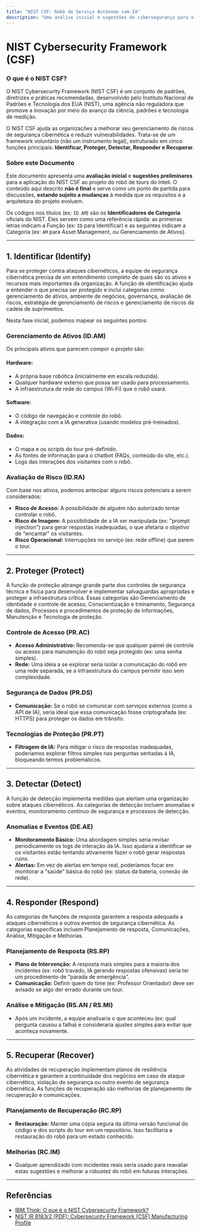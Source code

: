```yaml
---
title: "NIST CSF: Robô de Serviço Autônomo com IA"
description: "Uma análise inicial e sugestões de cibersegurança para o projeto do robô de tours do Inteli."
---
```


# NIST Cybersecurity Framework (CSF)

### O que é o NIST CSF?

O NIST Cybersecurity Framework (NIST CSF) é um conjunto de padrões, diretrizes e práticas recomendadas, desenvolvido pelo Instituto Nacional de Padrões e Tecnologia dos EUA (NIST), uma agência não reguladora que promove a inovação por meio do avanço da ciência, padrões e tecnologia de medição.

O NIST CSF ajuda as organizações a melhorar seu gerenciamento de riscos de segurança cibernética e reduzir vulnerabilidades. Trata-se de um framework voluntário (não um instrumento legal), estruturado em cinco funções principais: **Identificar, Proteger, Detectar, Responder e Recuperar**.

### Sobre este Documento

Este documento apresenta uma **avaliação inicial** e **sugestões preliminares** para a aplicação do NIST CSF ao projeto do robô de tours do Inteli. O conteúdo aqui descrito **não é final** e serve como um ponto de partida para discussões, **estando sujeito a mudanças** à medida que os requisitos e a arquitetura do projeto evoluem.

Os códigos nos títulos (ex: `ID.AM`) são os **Identificadores de Categoria** oficiais do NIST. Eles servem como uma referência rápida: as primeiras letras indicam a Função (ex: `ID` para Identificar) e as seguintes indicam a Categoria (ex: `AM` para Asset Management, ou Gerenciamento de Ativos).

---

## 1. Identificar (Identify)

Para se proteger contra ataques cibernéticos, a equipe de segurança cibernética precisa de um entendimento completo de quais são os ativos e recursos mais importantes da organização. A função de identificação ajuda a entender o que precisa ser protegido e inclui categorias como gerenciamento de ativos, ambiente de negócios, governança, avaliação de riscos, estratégia de gerenciamento de riscos e gerenciamento de riscos da cadeia de suprimentos.

Nesta fase inicial, podemos mapear os seguintes pontos:

### Gerenciamento de Ativos (ID.AM)

Os principais ativos que parecem compor o projeto são:

#### **Hardware:**

- A própria base robótica (inicialmente em escala reduzida).
- Qualquer hardware externo que possa ser usado para processamento.
- A infraestrutura de rede do campus (Wi-Fi) que o robô usará.

#### **Software:**

- O código de navegação e controle do robô.
- A integração com a IA generativa (usando modelos pré-treinados).

#### **Dados:**

- O mapa e os scripts do tour pré-definido.
- As fontes de informação para o chatbot (FAQs, conteúdo do site, etc.).
- Logs das interações dos visitantes com o robô.

### Avaliação de Risco (ID.RA)

Com base nos ativos, podemos antecipar alguns riscos potenciais a serem considerados:

- **Risco de Acesso:** A possibilidade de alguém não autorizado tentar controlar o robô.
- **Risco de Imagem:** A possibilidade de a IA ser manipulada (ex: "prompt injection") para gerar respostas inadequadas, o que afetaria o objetivo de "encantar" os visitantes.
- **Risco Operacional:** Interrupções no serviço (ex: rede offline) que parem o tour.

---

## 2. Proteger (Protect)

A função de proteção abrange grande parte dos controles de segurança técnica e física para desenvolver e implementar salvaguardas apropriadas e proteger a infraestrutura crítica. Essas categorias são Gerenciamento de identidade e controle de acesso, Conscientização e treinamento, Segurança de dados, Processos e procedimentos de proteção de informações, Manutenção e Tecnologia de proteção.

### Controle de Acesso (PR.AC)

- **Acesso Administrativo:** Recomenda-se que qualquer painel de controle ou acesso para manutenção do robô seja protegido (ex: uma senha simples).
- **Rede:** Uma ideia a se explorar seria isolar a comunicação do robô em uma rede separada, se a infraestrutura do campus permitir isso sem complexidade.

### Segurança de Dados (PR.DS)

* **Comunicação:** Se o robô se comunicar com serviços externos (como a API de IA), seria ideal que essa comunicação fosse criptografada (ex: HTTPS) para proteger os dados em trânsito.

### Tecnologias de Proteção (PR.PT)

* **Filtragem de IA:** Para mitigar o risco de respostas inadequadas, poderíamos explorar filtros simples nas perguntas sentadas à IA, bloqueando termos problemáticos.

---

## 3. Detectar (Detect)

A função de detecção implementa medidas que alertam uma organização sobre ataques cibernéticos. As categorias de detecção incluem anomalias e eventos, monitoramento contínuo de segurança e processos de detecção.

### Anomalias e Eventos (DE.AE)

* **Monitoramento Básico:** Uma abordagem simples seria revisar periodicamente os logs de interação da IA. Isso ajudaria a identificar se os visitantes estão tentando ativamente fazer o robô gerar respostas ruins.
* **Alertas:** Em vez de alertas em tempo real, poderíamos focar em monitorar a "saúde" básica do robô (ex: status da bateria, conexão de rede).

---

## 4. Responder (Respond)

As categorias de funções de resposta garantem a resposta adequada a ataques cibernéticos e outros eventos de segurança cibernética. As categorias específicas incluem Planejamento de resposta, Comunicações, Análise, Mitigação e Melhorias.

### Planejamento de Resposta (RS.RP)

- **Plano de Intervenção:** A resposta mais simples para a maioria dos incidentes (ex: robô travado, IA gerando respostas ofensivas) seria ter um procedimento de "parada de emergência".
- **Comunicação:** Definir quem do time (ex: Professor Orientador) deve ser avisado se algo der errado durante um tour.

### Análise e Mitigação (RS.AN / RS.MI)

- Após um incidente, a equipe analisaria o que aconteceu (ex: qual pergunta causou a falha) e consideraria ajustes simples para evitar que aconteça novamente.

---

## 5. Recuperar (Recover)

As atividades de recuperação implementam planos de resiliência cibernética e garantem a continuidade dos negócios em caso de ataque cibernético, violação de segurança ou outro evento de segurança cibernética. As funções de recuperação são melhorias de planejamento de recuperação e comunicações.

### Planejamento de Recuperação (RC.RP)

- **Restauração:** Manter uma cópia segura da última versão funcional do código e dos scripts do tour em um repositório. Isso facilitaria a restauração do robô para um estado conhecido.

### Melhorias (RC.IM)

- Qualquer aprendizado com incidentes reais seria usado para reavaliar estas sugestões e melhorar a robustez do robô em futuras interações.

---

## Referências

- [IBM Think: O que é o NIST Cybersecurity Framework?](https://www.ibm.com/br-pt/think/topics/nist)
- [NIST IR 8183r2 (PDF): Cybersecurity Framework (CSF) Manufacturing Profile](https://nvlpubs.nist.gov/nistpubs/ir/2025/NIST.IR.8183r2.ipd.pdf)
